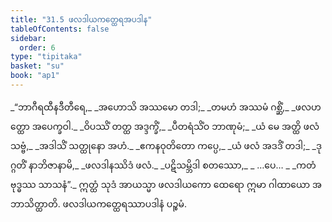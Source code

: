 ```yaml
---
title: "31.5 ဖလဒါယကတ္ထေရအပဒါန"
tableOfContents: false
sidebar:
  order: 6
type: "tipitaka"
basket: "su"
book: "ap1"
---
```



<DynamicBreadcrumb />

<Division number="20" book="ap1">

<Paragraph number="3459" type="verses" book="ap1">
_“ဘာဂီရထီနဒီတီရေ,_  
_အဟောသိ အဿမော တဒါ;_  
_တမဟံ အဿမံ ဂစ္ဆိံ,_  
_ဖလဟတ္ထော အပေက္ခဝါ._  

</Paragraph>

</Division>
<Division number="21" book="ap1">

<Paragraph number="3460" type="verses" book="ap1">
_ဝိပဿိံ တတ္ထ အဒ္ဒက္ခိံ,_  
_ပီတရံသိံဝ ဘာဏုမံ;_  
_ယံ မေ အတ္ထိ ဖလံ သဗ္ဗံ,_  
_အဒါသိံ သတ္ထုနော အဟံ._  

</Paragraph>

</Division>
<Division number="22" book="ap1">

<Paragraph number="3461" type="verses" book="ap1">
_ဧကနဝုတိတော ကပ္ပေ,_  
_ယံ ဖလံ အဒဒိံ တဒါ;_  
_ဒုဂ္ဂတိံ နာဘိဇာနာမိ,_  
_ဖလဒါနဿိဒံ ဖလံ._  

</Paragraph>

</Division>
<Division number="23" book="ap1">

<Paragraph number="3462" type="verses" book="ap1">
_ပဋိသမ္ဘိဒါ စတဿော,_  
_ …ပေ… _  
_ကတံ ဗုဒ္ဓဿ သာသနံ”._  

</Paragraph>

<Paragraph number="3463" book="ap1">
ဣတ္ထံ သုဒံ အာယသ္မာ ဖလဒါယကော ထေရော ဣမာ ဂါထာယော အဘာသိတ္ထာတိ.

</Paragraph>
</Division>

<Paragraph number="3464" type="center" book="ap1">
ဖလဒါယကတ္ထေရဿာပဒါနံ ပဉ္စမံ.
</Paragraph>
